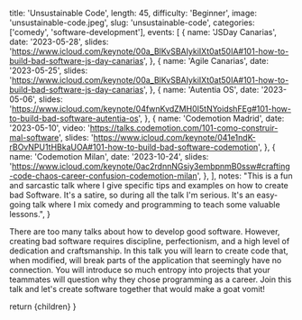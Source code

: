 
  title: 'Unsustainable Code',
  length: 45,
  difficulty: 'Beginner',
  image: 'unsustainable-code.jpeg',
  slug: 'unsustainable-code',
  categories: ['comedy', 'software-development'],
  events: [
    {
      name: 'JSDay Canarias',
      date: '2023-05-28',
      slides: 'https://www.icloud.com/keynote/00a_BlKvSBAIykiIXt0at50IA#101-how-to-build-bad-software-js-day-canarias',
    },
    {
      name: 'Agile Canarias',
      date: '2023-05-25',
      slides: 'https://www.icloud.com/keynote/00a_BlKvSBAIykiIXt0at50IA#101-how-to-build-bad-software-js-day-canarias',
    },
    {
      name: 'Autentia OS',
      date: '2023-05-06',
      slides: 'https://www.icloud.com/keynote/04fwnKvdZMH0I5tNYoidshFEg#101-how-to-build-bad-software-autentia-os',
    },
    {
      name: 'Codemotion Madrid',
      date: '2023-05-10',
      video: 'https://talks.codemotion.com/101-como-construir-mal-software',
      slides: 'https://www.icloud.com/keynote/041e1ndK-rBOvNPU1tHBkaUOA#101-how-to-build-bad-software-codemotion',
    },
    {
      name: 'Codemotion Milan',
      date: '2023-10-24',
      slides:
        'https://www.icloud.com/keynote/0ac2rdnnNGsiy3embpnmB0ssw#crafting-code-chaos-career-confusion-codemotion-milan',
    },
  ],
  notes:
    "This is a fun and sarcastic talk where I give specific tips and examples on how to create bad Software. It's a satire, so during all the talk I'm serious. It's an easy-going talk where I mix comedy and programming to teach some valuable lessons.",
}

There are too many talks about how to develop good software. However, creating bad software requires discipline, perfectionism, and a high level of dedication and craftsmanship. In this talk you will learn to create code that, when modified, will break parts of the application that seemingly have no connection. You will introduce so much entropy into projects that your teammates will question why they chose programming as a career. Join this talk and let's create software together that would make a goat vomit!

  return <MdxLayout slug="unsustainable-code">{children}</MdxLayout>
}
